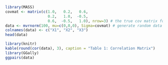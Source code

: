 ```r
library(MASS)
covmat <- matrix(c(1.0,   0.2,   0.6, 
                   0.2,   1.0,  -0.5, 
                   0.6,  -0.5,   1.0), nrow=3) # the true cov matrix for my data
data <- mvrnorm(100, mu=c(0,0,0), Sigma=covmat) # generate random data that match that cov matrix
colnames(data) <- c("X1", "X2", "X3")
head(data)

library(knitr)
kable(round(cor(data), 3), caption = "Table 1: Correlation Matrix")
library(GGally)
ggpairs(data)
```
